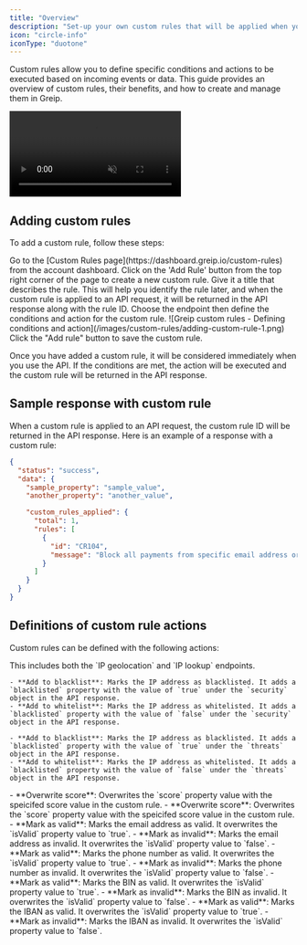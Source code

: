 ```yaml
---
title: "Overview"
description: "Set-up your own custom rules that will be applied when you use the API"
icon: "circle-info"
iconType: "duotone"
---
```


Custom rules allow you to define specific conditions and actions to be executed based on incoming events or data. This guide provides an overview of custom rules, their benefits, and how to create and manage them in Greip.

<Frame caption="Greip Dashboard – Managing Custom Rules">
  <video
    autoPlay
    muted
    loop
    playsInline
    className="w-full rounded-xl"
    src="/videos/custom-rules.mp4"
  ></video>
</Frame>

## Adding custom rules

To add a custom rule, follow these steps:

<Steps>
  <Step title="First Step">
    Go to the [Custom Rules page](https://dashboard.greip.io/custom-rules) from
    the account dashboard.
  </Step>
  <Step title="Second Step">
    Click on the 'Add Rule' button from the top right corner of the page to
    create a new custom rule.
  </Step>
  <Step title="Third Step">
    Give it a title that describes the rule. This will help you identify the
    rule later, and when the custom rule is applied to an API request, it will
    be returned in the API response along with the rule ID.
  </Step>
  <Step title="Fourth Step">
    Choose the endpoint then define the conditions and action for the custom
    rule.
    <Frame caption="Defining conditions and action">
      ![Greip custom rules - Defining conditions and
      action](/images/custom-rules/adding-custom-rule-1.png)
    </Frame>
  </Step>
  <Step title="Fifth Step">
    Click the "Add rule" button to save the custom rule.
  </Step>
</Steps>

Once you have added a custom rule, it will be considered immediately when you use the API. If the conditions are met, the action will be executed and the custom rule will be returned in the API response.

## Sample response with custom rule

When a custom rule is applied to an API request, the custom rule ID will be returned in the API response. Here is an example of a response with a custom rule:

```json
{
  "status": "success",
  "data": {
    "sample_property": "sample_value",
    "another_property": "another_value",

    "custom_rules_applied": {
      "total": 1,
      "rules": [
        {
          "id": "CR104",
          "message": "Block all payments from specific email address or phone number"
        }
      ]
    }
  }
}
```

## Definitions of custom rule actions

Custom rules can be defined with the following actions:

<AccordionGroup>
  <Accordion title="IP geolocation">
    This includes both the `IP geolocation` and `IP lookup` endpoints.
    
    - **Add to blacklist**: Marks the IP address as blacklisted. It adds a `blacklisted` property with the value of `true` under the `security` object in the API response.
    - **Add to whitelist**: Marks the IP address as whitelisted. It adds a `blacklisted` property with the value of `false` under the `security` object in the API response.

  </Accordion>
  <Accordion title="IP reputation">

    - **Add to blacklist**: Marks the IP address as blacklisted. It adds a `blacklisted` property with the value of `true` under the `threats` object in the API response.
    - **Add to whitelist**: Marks the IP address as whitelisted. It adds a `blacklisted` property with the value of `false` under the `threats` object in the API response.

  </Accordion>
  <Accordion title="Payment fraud endpoint">
    - **Overwrite score**: Overwrites the `score` property value with the speicifed score value in the custom rule.
    
  </Accordion>
  <Accordion title="Email scoring endpoint">
    - **Overwrite score**: Overwrites the `score` property value with the speicifed score value in the custom rule.
    - **Mark as valid**: Marks the email address as valid. It overwrites the `isValid` property value to `true`.
    - **Mark as invalid**: Marks the email address as invalid. It overwrites the `isValid` property value to `false`.

  </Accordion>
  <Accordion title="Phone number scoring endpoint">
    - **Mark as valid**: Marks the phone number as valid. It overwrites the `isValid` property value to `true`.
    - **Mark as invalid**: Marks the phone number as invalid. It overwrites the `isValid` property value to `false`.

  </Accordion>
  <Accordion title="BIN lookup endpoint">
    - **Mark as valid**: Marks the BIN as valid. It overwrites the `isValid` property value to `true`.
    - **Mark as invalid**: Marks the BIN as invalid. It overwrites the `isValid` property value to `false`.

  </Accordion>
  <Accordion title="IBAN lookup endpoint">
    - **Mark as valid**: Marks the IBAN as valid. It overwrites the `isValid` property value to `true`.
    - **Mark as invalid**: Marks the IBAN as invalid. It overwrites the `isValid` property value to `false`.

  </Accordion>
</AccordionGroup>
